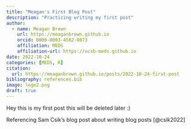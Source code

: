 ```yaml
---
title: "Meagan's First Blog Post"
description: "Practicing writing my first post"
author: 
  - name: Meagan Brown
    url: https://meaganbrown.github.io
    orcid: 0000-0003-4582-0873
    affiliation: MEDS
    affiliation-url: https://ucsb-meds.github.io
date: 2022-10-24
categories: [MEDS, R]
citation: 
  url: https://meaganbrown.github.io/posts/2022-10-24-first-post
bibliography: references.bib
image: logo2.png
draft: true
---
```


Hey this is my first post this will be deleted later :)

Referencing Sam Csik's blog post about writing blog posts [@csik2022]


